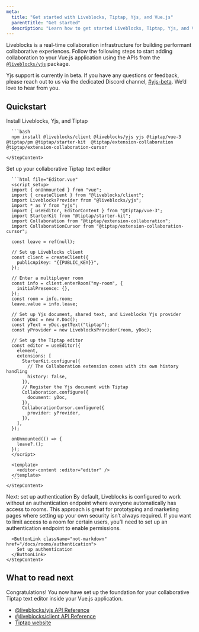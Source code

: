 ```yaml
---
meta:
  title: "Get started with Liveblocks, Tiptap, Yjs, and Vue.js"
  parentTitle: "Get started"
  description: "Learn how to get started Liveblocks, Tiptap, Yjs, and Vue.js."
---
```


Liveblocks is a real-time collaboration infrastructure for building performant
collaborative experiences. Follow the following steps to start adding
collaboration to your Vue.js application using the APIs from the
[`@liveblocks/yjs`](/docs/api-reference/liveblocks-yjs) package.

<Banner title="Public beta">

Yjs support is currently in beta. If you have any questions or feedback, please
reach out to us via the dedicated Discord channel,
[#yjs-beta](https://discord.com/channels/913109211746009108/1123560088997728328).
We’d love to hear from you.

</Banner>

## Quickstart

<Steps>
  <Step>
    <StepTitle>Install Liveblocks, Yjs, and Tiptap</StepTitle>
    <StepContent>

      ```bash
      npm install @liveblocks/client @liveblocks/yjs yjs @tiptap/vue-3 @tiptap/pm @tiptap/starter-kit  @tiptap/extension-collaboration @tiptap/extension-collaboration-cursor
      ```
    </StepContent>

  </Step>
  
  <Step>
    <StepTitle>Set up your collaborative Tiptap text editor</StepTitle>
    <StepContent>

      ```html file="Editor.vue"
      <script setup>
      import { onUnmounted } from "vue";
      import { createClient } from "@liveblocks/client";
      import LiveblocksProvider from "@liveblocks/yjs";
      import * as Y from "yjs";
      import { useEditor, EditorContent } from "@tiptap/vue-3";
      import StarterKit from "@tiptap/starter-kit";
      import Collaboration from "@tiptap/extension-collaboration";
      import CollaborationCursor from "@tiptap/extension-collaboration-cursor";

      const leave = ref(null);

      // Set up Liveblocks client
      const client = createClient({
        publicApiKey: "{{PUBLIC_KEY}}",
      });

      // Enter a multiplayer room
      const info = client.enterRoom("my-room", {
        initialPresence: {},
      });
      const room = info.room;
      leave.value = info.leave;

      // Set up Yjs document, shared text, and Liveblocks Yjs provider
      const yDoc = new Y.Doc();
      const yText = yDoc.getText("tiptap");
      const yProvider = new LiveblocksProvider(room, yDoc);

      // Set up the Tiptap editor
      const editor = useEditor({
        element,
        extensions: [
          StarterKit.configure({
            // The Collaboration extension comes with its own history handling
            history: false,
          }),
          // Register the Yjs document with Tiptap
          Collaboration.configure({
            document: yDoc,
          }),
          CollaborationCursor.configure({
            provider: yProvider,
          }),
        ],
      });

      onUnmounted(() => {
        leave?.();
      });
      </script>

      <template>
        <editor-content :editor="editor" />
      </template>
      ```
    </StepContent>

  </Step>
  
  <Step lastStep>
    <StepTitle>Next: set up authentication</StepTitle>
    <StepContent>
      By default, Liveblocks is configured to work without an authentication endpoint
      where everyone automatically has access to rooms. This approach is great for
      prototyping and marketing pages where setting up your own security isn’t always
      required. If you want to limit access to a room for certain users, you’ll need
      to set up an authentication endpoint to enable permissions.

      <ButtonLink className="not-markdown" href="/docs/rooms/authentication">
        Set up authentication
      </ButtonLink>
    </StepContent>

  </Step>
</Steps>

## What to read next

Congratulations! You now have set up the foundation for your collaborative
Tiptap text editor inside your Vue.js application.

- [@liveblocks/yjs API Reference](/docs/api-reference/liveblocks-yjs)
- [@liveblocks/client API Reference](/docs/api-reference/liveblocks-client)
- [Tiptap website](https://tiptap.dev)
